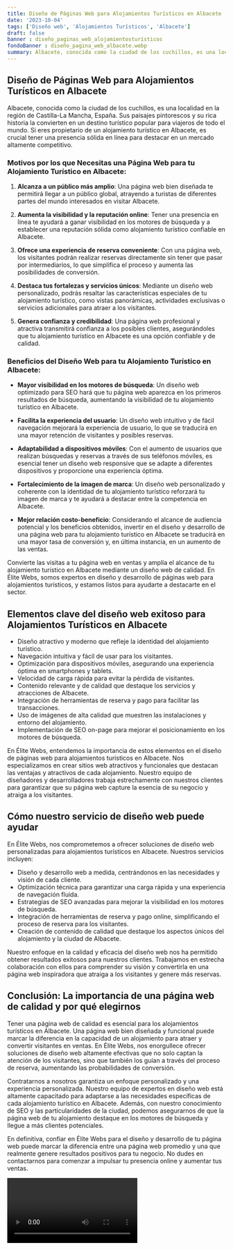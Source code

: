 ```yaml
---
title: Diseño de Páginas Web para Alojamientos Turísticos en Albacete
date: '2023-10-04'
tags: ['Diseño web', 'Alojamientos Turísticos', 'Albacete']
draft: false
banner : diseño_paginas_web_alojamientosturísticos
fondoBanner : diseño_pagina_web_albacete.webp
summary: Albacete, conocida como la ciudad de los cuchillos, es una localidad en la región de CastillaLa Mancha, España. Sus paisajes pintorescos y su rica historia la convierten en un destino turístico popular para viajeros de todo el mundo. Si eres propietario de un alojamiento turístico en Albacete, es crucial tener una presencia sólida en línea para destacar en un mercado altamente competitivo.
---
```


## Diseño de Páginas Web para Alojamientos Turísticos en Albacete

Albacete, conocida como la ciudad de los cuchillos, es una localidad en la región de Castilla-La Mancha, España. Sus paisajes pintorescos y su rica historia la convierten en un destino turístico popular para viajeros de todo el mundo. Si eres propietario de un alojamiento turístico en Albacete, es crucial tener una presencia sólida en línea para destacar en un mercado altamente competitivo.

### Motivos por los que Necesitas una Página Web para tu Alojamiento Turístico en Albacete:

1. **Alcanza a un público más amplio**: Una página web bien diseñada te permitirá llegar a un público global, atrayendo a turistas de diferentes partes del mundo interesados en visitar Albacete.

2. **Aumenta la visibilidad y la reputación online**: Tener una presencia en línea te ayudará a ganar visibilidad en los motores de búsqueda y a establecer una reputación sólida como alojamiento turístico confiable en Albacete.

3. **Ofrece una experiencia de reserva conveniente**: Con una página web, los visitantes podrán realizar reservas directamente sin tener que pasar por intermediarios, lo que simplifica el proceso y aumenta las posibilidades de conversión.

4. **Destaca tus fortalezas y servicios únicos**: Mediante un diseño web personalizado, podrás resaltar las características especiales de tu alojamiento turístico, como vistas panorámicas, actividades exclusivas o servicios adicionales para atraer a los visitantes.

5. **Genera confianza y credibilidad**: Una página web profesional y atractiva transmitirá confianza a los posibles clientes, asegurándoles que tu alojamiento turístico en Albacete es una opción confiable y de calidad.

### Beneficios del Diseño Web para tu Alojamiento Turístico en Albacete:

- **Mayor visibilidad en los motores de búsqueda**: Un diseño web optimizado para SEO hará que tu página web aparezca en los primeros resultados de búsqueda, aumentando la visibilidad de tu alojamiento turístico en Albacete.

- **Facilita la experiencia del usuario**: Un diseño web intuitivo y de fácil navegación mejorará la experiencia de usuario, lo que se traducirá en una mayor retención de visitantes y posibles reservas.

- **Adaptabilidad a dispositivos móviles**: Con el aumento de usuarios que realizan búsquedas y reservas a través de sus teléfonos móviles, es esencial tener un diseño web responsive que se adapte a diferentes dispositivos y proporcione una experiencia óptima.

- **Fortalecimiento de la imagen de marca**: Un diseño web personalizado y coherente con la identidad de tu alojamiento turístico reforzará tu imagen de marca y te ayudará a destacar entre la competencia en Albacete.

- **Mejor relación costo-beneficio**: Considerando el alcance de audiencia potencial y los beneficios obtenidos, invertir en el diseño y desarrollo de una página web para tu alojamiento turístico en Albacete se traducirá en una mayor tasa de conversión y, en última instancia, en un aumento de las ventas.

Convierte las visitas a tu página web en ventas y amplía el alcance de tu alojamiento turístico en Albacete mediante un diseño web de calidad. En Élite Webs, somos expertos en diseño y desarrollo de páginas web para alojamientos turísticos, y estamos listos para ayudarte a destacarte en el sector.

<GifSeo />

<Cta />

## Elementos clave del diseño web exitoso para Alojamientos Turísticos en Albacete

- Diseño atractivo y moderno que refleje la identidad del alojamiento turístico.
- Navegación intuitiva y fácil de usar para los visitantes.
- Optimización para dispositivos móviles, asegurando una experiencia óptima en smartphones y tablets.
- Velocidad de carga rápida para evitar la pérdida de visitantes.
- Contenido relevante y de calidad que destaque los servicios y atracciones de Albacete.
- Integración de herramientas de reserva y pago para facilitar las transacciones.
- Uso de imágenes de alta calidad que muestren las instalaciones y entorno del alojamiento.
- Implementación de SEO on-page para mejorar el posicionamiento en los motores de búsqueda.

En Élite Webs, entendemos la importancia de estos elementos en el diseño de páginas web para alojamientos turísticos en Albacete. Nos especializamos en crear sitios web atractivos y funcionales que destacan las ventajas y atractivos de cada alojamiento. Nuestro equipo de diseñadores y desarrolladores trabaja estrechamente con nuestros clientes para garantizar que su página web capture la esencia de su negocio y atraiga a los visitantes.

## Cómo nuestro servicio de diseño web puede ayudar

En Élite Webs, nos comprometemos a ofrecer soluciones de diseño web personalizadas para alojamientos turísticos en Albacete. Nuestros servicios incluyen:

- Diseño y desarrollo web a medida, centrándonos en las necesidades y visión de cada cliente.
- Optimización técnica para garantizar una carga rápida y una experiencia de navegación fluida.
- Estrategias de SEO avanzadas para mejorar la visibilidad en los motores de búsqueda.
- Integración de herramientas de reserva y pago online, simplificando el proceso de reserva para los visitantes.
- Creación de contenido de calidad que destaque los aspectos únicos del alojamiento y la ciudad de Albacete.

Nuestro enfoque en la calidad y eficacia del diseño web nos ha permitido obtener resultados exitosos para nuestros clientes. Trabajamos en estrecha colaboración con ellos para comprender su visión y convertirla en una página web inspiradora que atraiga a los visitantes y genere más reservas.

## Conclusión: La importancia de una página web de calidad y por qué elegirnos

Tener una página web de calidad es esencial para los alojamientos turísticos en Albacete. Una página web bien diseñada y funcional puede marcar la diferencia en la capacidad de un alojamiento para atraer y convertir visitantes en ventas. En Élite Webs, nos enorgullece ofrecer soluciones de diseño web altamente efectivas que no solo captan la atención de los visitantes, sino que también los guían a través del proceso de reserva, aumentando las probabilidades de conversión.

Contratarnos a nosotros garantiza un enfoque personalizado y una experiencia personalizada. Nuestro equipo de expertos en diseño web está altamente capacitado para adaptarse a las necesidades específicas de cada alojamiento turístico en Albacete. Además, con nuestro conocimiento de SEO y las particularidades de la ciudad, podemos asegurarnos de que la página web de tu alojamiento destaque en los motores de búsqueda y llegue a más clientes potenciales.

En definitiva, confiar en Élite Webs para el diseño y desarrollo de tu página web puede marcar la diferencia entre una página web promedio y una que realmente genere resultados positivos para tu negocio. No dudes en contactarnos para comenzar a impulsar tu presencia online y aumentar tus ventas.

<Video />

<CtaBot job='Alojamientos Turísticos' city='Albacete'/>

<Gmaps query='Albacete+españa+maps' />